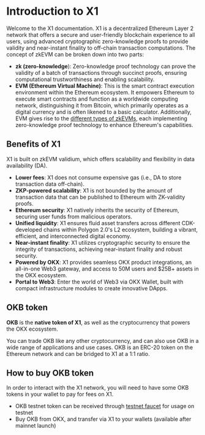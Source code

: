 # Introduction to X1
Welcome to the X1 documentation.
X1 is a decentralized Ethereum Layer 2 network that offers a secure and user-friendly blockchain experience to all users, using advanced cryptographic zero-knowledge proofs to provide validity and near-instant finality to off-chain transaction computations.
The concept of zkEVM can be broken down into two parts:
- **zk (zero-knowledge**): Zero-knowledge proof technology can prove the validity of a batch of transactions through succinct proofs, ensuring computational trustworthiness and enabling scalability.
- **EVM (Ethereum Virtual Machine)**: This is the smart contract execution environment within the Ethereum ecosystem. It empowers Ethereum to execute smart contracts and function as a worldwide computing network, distinguishing it from Bitcoin, which primarily operates as a digital currency and is often likened to a basic calculator. Additionally, EVM gives rise to the [different types of zkEVMs](https://vitalik.ca/general/2022/08/04/zkevm.html "different types of zkEVMs"), each implementing zero-knowledge proof technology to enhance Ethereum's capabilities.

## Benefits of X1
X1 is built on zkEVM validium, which offers scalability and flexibility in data availability (DA).
- **Lower fees**: X1 does not consume expensive gas (i.e., DA to store transaction data off-chain).
- **ZKP-powered scalability**: X1 is not bounded by the amount of transaction data that can be published to Ethereum with ZK-validity proofs.
- **Ethereum security**: X1 natively inherits the security of Ethereum, securing user funds from malicious operators.
- **Unified liquidity**: X1 ensures fluid asset transfers across different CDK-developed chains within Polygon 2.0's L2 ecosystem, building a vibrant, efficient, and interconnected digital economy.
- **Near-instant finality**: X1 utilizes cryptographic security to ensure the integrity of transactions, achieving near-instant finality and robust security.
- **Powered by OKX**: X1 provides seamless OKX product integrations, an all-in-one Web3 gateway, and access to 50M users and $25B+ assets in the OKX ecosystem.
- **Portal to Web3**: Enter the world of Web3 via OKX Wallet, built with compact infrastructure modules to create innovative DApps.

## OKB token
**OKB** is the **native token of X1**, as well as the cryptocurrency that powers the OKX ecosystem. 

You can trade OKB like any other cryptocurrency, and can also use OKB in a wide range of applications and use cases. OKB is an ERC-20 token on the Ethereum network and can be bridged to X1 at a 1:1 ratio.

## How to buy OKB token
In order to interact with the X1 network, you will need to have some OKB tokens in your wallet to pay for fees on X1.
- OKB testnet token can be received through [testnet faucet](https://www.okx.com/x1/faucet "testnet faucet") for usage on testnet
- Buy OKB from OKX, and transfer via X1 to your wallets (available after mainnet launch)